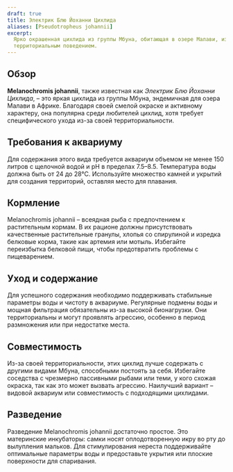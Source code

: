 ```yaml
---
draft: true
title: Электрик Блю Йоханни Цихлида
aliases: [Pseudotropheus johannii]
excerpt:
  Ярко окрашенная цихлида из группы Мбуна, обитающая в озере Малави, известна своими сине-черными полосами и
  территориальным поведением.
---
```


## Обзор

**Melanochromis johannii**, также известная как _Электрик Блю Йоханни Цихлида_, – это яркая цихлида из группы Мбуна,
эндемичная для озера Малави в Африке. Благодаря своей смелой окраске и активному характеру, она популярна среди
любителей цихлид, хотя требует специфического ухода из-за своей территориальности.

## Требования к аквариуму

Для содержания этого вида требуется аквариум объемом не менее 150 литров с щелочной водой и pH в пределах 7.5–8.5.
Температура воды должна быть от 24 до 28°C. Используйте множество камней и укрытий для создания территорий, оставляя
место для плавания.

## Кормление

Melanochromis johannii – всеядная рыба с предпочтением к растительным кормам. В их рационе должны присутствовать
качественные растительные гранулы, хлопья со спирулиной и изредка белковые корма, такие как артемия или мотыль.
Избегайте переизбытка белковой пищи, чтобы предотвратить проблемы с пищеварением.

## Уход и содержание

Для успешного содержания необходимо поддерживать стабильные параметры воды и чистоту в аквариуме. Регулярные подмены
воды и мощная фильтрация обязательны из-за высокой бионагрузки. Они территориальны и могут проявлять агрессию, особенно
в период размножения или при недостатке места.

## Совместимость

Из-за своей территориальности, этих цихлид лучше содержать с другими видами Мбуна, способными постоять за себя.
Избегайте соседства с чрезмерно пассивными рыбами или теми, у кого схожая окраска, так как это может вызвать агрессию.
Наилучший вариант – видовой аквариум или совместимость с подходящими цихлидами.

## Разведение

Разведение Melanochromis johannii достаточно простое. Это материнские инкубаторы: самки носят оплодотворенную икру во
рту до вылупления мальков. Для стимулирования нереста поддерживайте оптимальные параметры воды и предоставьте укрытия
или плоские поверхности для спаривания.
